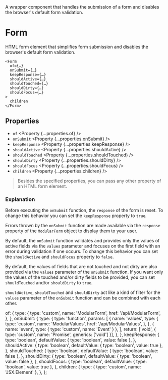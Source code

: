 
<Title>Form</Title>
<Description>
  A wrapper component that handles the submission of a form and disables the
  browser's default form validation.
</Description>

# Form

HTML form element that simplifies form submission and disables the browser's default form validation.

```tsx
<Form
  of={…}
  onSubmit={…}
  keepResponse={…}
  shouldActive={…}
  shouldTouched={…}
  shouldDirty={…}
  shouldFocus={…}
>
  children
</Form>
```

## Properties

- `of` <Property {...properties.of} />
- `onSubmit` <Property {...properties.onSubmit} />
- `keepResponse` <Property {...properties.keepResponse} />
- `shouldActive` <Property {...properties.shouldActive} />
- `shouldTouched` <Property {...properties.shouldTouched} />
- `shouldDirty` <Property {...properties.shouldDirty} />
- `shouldFocus` <Property {...properties.shouldFocus} />
- `children` <Property {...properties.children} />

> Besides the specified properties, you can pass any other property of an HTML form element.

### Explanation

Before executing the `onSubmit` function, the `response` of the form is reset. To change this behavior you can set the `keepResponse` property to `true`.

Errors thrown by the `onSubmit` function are made available via the `response` property of the <A href="/api/ModularForm">`ModularForm`</A> object to display them to your user.

By default, the `onSubmit` function validates and provides only the values of active fields via the `values` parameter and focuses on the first field with an error during validation if one occurs. To change this behavior you can set the `shouldActive` and `shouldFocus` property to `false`.

By default, the values of fields that are not touched and not dirty are also provided via the `values` parameter of the `onSubmit` function. If you want only the values of the touched and/or dirty fields to be provided, you can set `shouldTouched` and/or `shouldDirty` to `true`.

`shouldActive`, `shouldTouched` and `shouldDirty` act like a kind of filter for the `values` parameter of the `onSubmit` function and can be combined with each other.

  of: {
    type: {
      type: 'custom',
      name: 'ModularForm',
      href: '/api/ModularForm',
    },
  },
  onSubmit: {
    type: {
      type: 'function',
      params: [
        {
          name: 'values',
          type: {
            type: 'custom',
            name: 'ModularValues',
            href: '/api/ModularValues',
          },
        },
        { name: 'event', type: { type: 'custom', name: 'Event' } },
      ],
      return: ['void', { type: 'custom', name: 'Promise', generics: ['void'] }],
    },
  },
  keepResponse: {
    type: 'boolean',
    defaultValue: { type: 'boolean', value: false },
  },
  shouldActive: {
    type: 'boolean',
    defaultValue: { type: 'boolean', value: true },
  },
  shouldTouched: {
    type: 'boolean',
    defaultValue: { type: 'boolean', value: false },
  },
  shouldDirty: {
    type: 'boolean',
    defaultValue: { type: 'boolean', value: false },
  },
  shouldFocus: {
    type: 'boolean',
    defaultValue: { type: 'boolean', value: true },
  },
  children: {
    type: { type: 'custom', name: 'JSX.Element' },
  },
};
